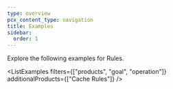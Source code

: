 ```yaml
---
type: overview
pcx_content_type: navigation
title: Examples
sidebar:
  order: 1
---
```



Explore the following <GlossaryTooltip term="code example">examples</GlossaryTooltip> for Rules.

<ListExamples
	filters={["products", "goal", "operation"]}
	additionalProducts={["Cache Rules"]}
/>
